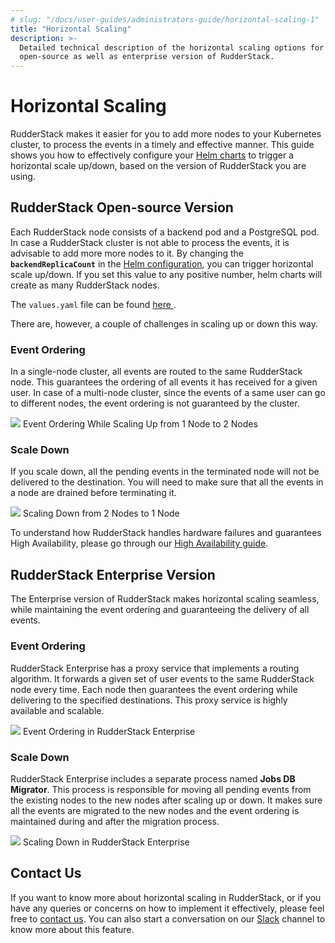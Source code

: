 ```yaml
---
# slug: "/docs/user-guides/administrators-guide/horizontal-scaling-1"
title: "Horizontal Scaling"
description: >-
  Detailed technical description of the horizontal scaling options for the
  open-source as well as enterprise version of RudderStack.
---
```


# Horizontal Scaling

RudderStack makes it easier for you to add more nodes to your Kubernetes cluster, to process the events in a timely and effective manner. This guide shows you how to effectively configure your [Helm charts](https://github.com/rudderlabs/rudderstack-helm) to trigger a horizontal scale up/down, based on the version of RudderStack you are using.

## RudderStack Open-source Version

Each RudderStack node consists of a backend pod and a PostgreSQL pod. In case a RudderStack cluster is not able to process the events, it is advisable to add more more nodes to it. By changing the **`backendReplicaCount`** in the [Helm configuration](https://github.com/rudderlabs/rudderstack-helm/blob/master/values.yaml), you can trigger horizontal scale up/down. If you set this value to any positive number, helm charts will create as many RudderStack nodes.

<div class="successBlock">

  The <code class="inline-code">values.yaml</code> file can be found
  <a href="https://github.com/rudderlabs/rudderstack-helm/blob/master/values.yaml">
    here
  </a>.
</div>

There are, however, a couple of challenges in scaling up or down this way.

### Event Ordering

In a single-node cluster, all events are routed to the same RudderStack node. This guarantees the ordering of all events it has received for a given user. In case of a multi-node cluster, since the events of a same user can go to different nodes, the event ordering is not guaranteed by the cluster.

<img src="../../../../images/assets/image (17).png" />
<span class="imageTitle">Event Ordering While Scaling Up from 1 Node to 2 Nodes</span>

### Scale Down

If you scale down, all the pending events in the terminated node will not be delivered to the destination. You will need to make sure that all the events in a node are drained before terminating it.

<img src="../../../../images/assets/image (65).png" />
<span class="imageTitle">Scaling Down from 2 Nodes to 1 Node</span>

<div class="infoBlock">

To understand how RudderStack handles hardware failures and guarantees High Availability, please go through our <a href="https://rudderstack.com/docs/user-guides/administrators-guide/high-availability/">
High Availability guide</a>.

</div>

## RudderStack Enterprise Version

The Enterprise version of RudderStack makes horizontal scaling seamless, while maintaining the event ordering and guaranteeing the delivery of all events.

### Event Ordering

RudderStack Enterprise has a proxy service that implements a routing algorithm. It forwards a given set of user events to the same RudderStack node every time. Each node then guarantees the event ordering while delivering to the specified destinations. This proxy service is highly available and scalable.

<img src="../../../../images/assets/image (27).png" />
<span class="imageTitle">Event Ordering in RudderStack Enterprise</span>

### Scale Down

RudderStack Enterprise includes a separate process named **Jobs DB Migrator**. This process is responsible for moving all pending events from the existing nodes to the new nodes after scaling up or down. It makes sure all the events are migrated to the new nodes and the event ordering is maintained during and after the migration process.

<img src="../../../../images/assets/image (55).png" />
<span class="imageTitle">Scaling Down in RudderStack Enterprise</span>

## Contact Us

If you want to know more about horizontal scaling in RudderStack, or if you have any queries or concerns on how to implement it effectively, please feel free to [contact us](mailto:%20docs@rudderstack.com). You can also start a conversation on our [Slack](https://rudderstack.com/join-rudderstack-slack-community) channel to know more about this feature.
